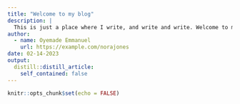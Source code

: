 ```yaml
---
title: "Welcome to my blog"
description: |
  This is just a place where I write, and write and write. Welcome to my world, where I talk about data and some other random stuffs.
author:
  - name: Oyemade Emmanuel 
    url: https://example.com/norajones
date: 02-14-2023
output:
  distill::distill_article:
    self_contained: false
---
```


```r
knitr::opts_chunk$set(echo = FALSE)
```



